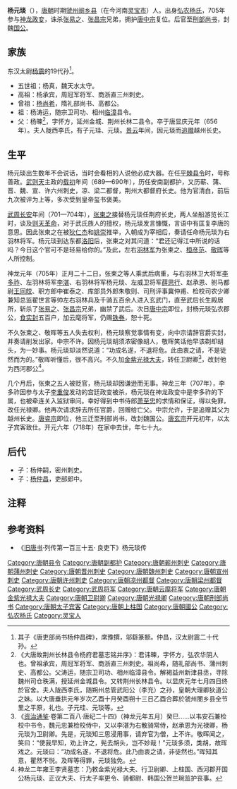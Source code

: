 '''杨元琰'''（{{bd|640年||718年||}}），[[唐朝|唐朝]]时期[[虢州|虢州]][[阌乡县|阌乡县]]（在今河南[[灵宝市|灵宝市]]）人。出身[[弘农杨氏|弘农杨氏]]，705年参与[[神龙政变|神龙政变]]，诛杀[[张易之|张易之]]、[[张昌宗|张昌宗]]兄弟，拥护[[唐中宗|唐中宗]]复位。后官至[[刑部尚书|刑部尚书]]，封魏[[国公|国公]]。

==家族==
东汉太尉[[杨震|杨震]]的19代孙<ref>其子《唐吏部尚书杨仲昌碑》，席豫撰，邬繇篆额。仲昌，汉太尉震二十代孙。</ref>。
* 五世祖；杨真，魏天水太守。
* 高祖：杨承宾，周冠军将军、商浙直三州刺史。
* 曾祖：[[杨尚希|杨尚希]]，隋礼部尚书、高都公。
* 祖：杨涛运，随宗卫司功、相州[[临漳|临漳]]县令。
* 父：杨暕<ref>《大唐故荆州长林县令杨府君墓志铭并序》：君讳暕，字怀方，弘农华阴人也。曾祖承宾，周冠军将军、商浙直三州刺史。祖尚希，随礼部尚书、蒲州刺史、高都公。父涛运，随宗卫司功、相州临漳县令。解褐益州新津县丞，寻除魏州司仓秩满，授延州金城县令。又转荆州长林县令。以显庆元年七月四日终於官舍。夫人陇西李氏，随朔州总管武阳公（李充）之孙，皇朝大理卿狄道公之妹。以大唐垂拱元年岁次乙酉十月癸酉朔十三日乙酉合葬於虢州閿乡县全节里之平原，礼也。子元珪、元琰等。</ref>，字怀方，延州金城、荆州长林二县令。卒于唐显庆元年（656年）。夫人陇西李氏，有子元珪、元琰。[[景雲|景云]]年间，因元琰而[[追赠|追赠]]越州长史。

==生平==
杨元琰出生数年不会说话，当时会看相的人说他必成大器。在任[[平棘縣|平棘]][[县令|县令]]时，号称善政。[[武则天|武则天]]主政的[[载初_(唐朝)|载初]]年间（689—690年），历任安南副都护，又历蕲、蒲、晋、魏、宣、许六州刺史，凉、梁二都督，荆州大都督府长史。他为官清白，前后九次被评为上等，多次受到皇帝玺书褒美。

[[武周|武周]][[长安_(年号)|长安]]年间（701—704年），[[张柬之|张柬之]]接替杨元琰任荆府长史，两人坐船游览长江时，谈及[[武周革命|则天革命]]，对于武氏族人的擅权，杨元琰发言慷慨，言语中有匡复李唐的意思。因此张柬之在被[[狄仁杰|狄仁杰]]和[[姚崇|姚崇]]推举，入朝成为宰相后，奏请任命杨元琰为右羽林将军。杨元琰到达东都[[洛阳|洛阳]]后，张柬之对其问道：“君还记得江中所说的话吗？今日这个官可不是轻易给你的。”及此，左右[[羽林军|羽林军]]为张柬之、[[桓彦范|桓彦范]]、[[敬晖|敬晖]]等人所控制。

神龙元年（705年）正月二十二日，张柬之等人乘武后病重，与右羽林卫大将军[[李多祚|李多祚]]、左羽林将军[[李湛|李湛]]、右羽林将军杨元琰、左威卫将军[[薛思行|薛思行]]、赵承恩、驸马都尉[[王同皎|王同皎]]、职方郎中崔泰之、库部员外郎朱敬则、司刑评事冀仲甫、检校司农少卿兼知总监翟世言等帅左右羽林兵及千骑五百余人进入玄武门，直至武后长生殿居所，斩杀了[[张易之|张易之]]、[[张昌宗|张昌宗]]兄弟，幽禁了武后。次日[[唐中宗|唐中宗]]即位，封杨元琰弘农郡公，[[食实封|食实封]]五百户，加云麾将军，仍赐[[铁券|铁券]]，恕十死。

不久张柬之、敬晖等五人失去权利，杨元琰察觉事情有变，向中宗请辞官爵实封，并奏请削发出家。中宗不许。因杨元琰胡须浓密像胡人，敬晖笑话他早该剃却胡头，为一妙事。杨元琰却淡然说道：“功成名遂，不退将危。此由衷之请，不是徒然而为的。”敬晖听懂后，很不高兴。不久加[[金紫光禄大夫|金紫光禄大夫]]，转任卫尉卿<ref>《[[资治通鉴|资治通鉴]]·卷第二百八·唐纪二十四》（神龙元年五月）癸巳......以韦安石兼检校中书令，魏元忠兼检校侍中，又以李湛为右散骑常侍，赵承恩为光禄卿，杨元琰为卫尉卿。先是，元琰知三思浸用事，请弃官为僧，上不许。敬晖闻之，笑曰：“使我早知，劝上许之，髡去胡头，岂不妙哉！”元琰多须，类胡，故晖戏之。元琰曰：“功成名遂，不退将危。此乃由衷之请，非徒然也。”晖知其意，瞿然不悦。及晖等得罪，元琰独免。</ref>，改封他为西河郡公<ref>神龙二年雍王李贤墓志：乃敕金紫光禄大夫、行卫尉卿、上柱国、西河郡开国公杨元琰、正议大夫、行太子率更令、骑都尉、韩国公贺兰琬监护丧事。</ref>。

几个月后，张柬之五人被贬官，杨元琰却因谦逊而无事。神龙三年（707年），李多祚因参与太子[[李重俊|李重俊]]发动的宫廷政变被杀，杨元琰在神龙政变中是李多祚的下属，也被牵连关入监狱审问。幸好得到中书侍郎[[萧至忠|萧至忠]]的求情和保证，得以免罪，改任光禄卿。他再次请求辞去所任官爵，回赠给亡父。中宗允许，于是追赠其父为越州长史。[[唐睿宗|唐睿宗]]即位，他三迁至刑部尚书，改封魏国公。[[唐玄宗|唐玄宗]]开元初年，以太子宾客致仕。开元六年（718年）在家中去世，年七十九。

==后代==
*子：杨仲嗣，密州刺史。
*子：[[杨仲昌|杨仲昌]]，吏部郎中。

== 注释 ==

{{Reflist|2}}

==参考资料==
*《[[旧唐书|旧唐书]]·列传第一百三十五· 良吏下》杨元琰传

[[Category:唐朝县令|Category:唐朝县令]]
[[Category:唐朝副都护|Category:唐朝副都护]]
[[Category:唐朝蕲州刺史|Category:唐朝蕲州刺史]]
[[Category:唐朝蒲州刺史|Category:唐朝蒲州刺史]]
[[Category:唐朝晋州刺史|Category:唐朝晋州刺史]]
[[Category:唐朝魏州刺史|Category:唐朝魏州刺史]]
[[Category:唐朝宣州刺史|Category:唐朝宣州刺史]]
[[Category:唐朝许州刺史|Category:唐朝许州刺史]]
[[Category:唐朝凉州都督|Category:唐朝凉州都督]]
[[Category:唐朝梁州都督|Category:唐朝梁州都督]]
[[Category:武周长史|Category:武周长史]]
[[Category:武周将军|Category:武周将军]]
[[Category:唐朝云麾将军|Category:唐朝云麾将军]]
[[Category:唐朝金紫光禄大夫|Category:唐朝金紫光禄大夫]]
[[Category:唐朝卫尉卿|Category:唐朝卫尉卿]]
[[Category:唐朝光禄卿|Category:唐朝光禄卿]]
[[Category:唐朝刑部尚书|Category:唐朝刑部尚书]]
[[Category:唐朝太子宾客|Category:唐朝太子宾客]]
[[Category:唐朝上柱国|Category:唐朝上柱国]]
[[Category:唐朝國公|Category:唐朝國公]]
[[Category:弘农杨氏|Category:弘农杨氏]]
[[Category:灵宝人|Category:灵宝人]]